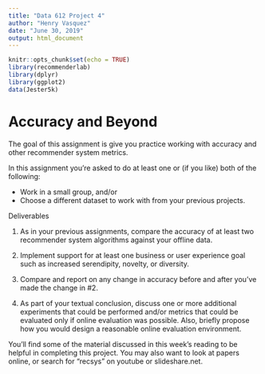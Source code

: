 ---
title: "Data 612 Project 4"
author: "Henry Vasquez"
date: "June 30, 2019"
output: html_document
---

```{r setup, include=FALSE}
knitr::opts_chunk$set(echo = TRUE)
library(recommenderlab)
library(dplyr)
library(ggplot2)
data(Jester5k)
```


# Accuracy and Beyond
The goal of this assignment is give you practice working with accuracy and other recommender system
metrics.

In this assignment you’re asked to do at least one or (if you like) both of the following:

* Work in a small group, and/or
* Choose a different dataset to work with from your previous projects.

Deliverables

1. As in your previous assignments, compare the accuracy of at least two recommender system algorithms against your offline data.

2. Implement support for at least one business or user experience goal such as increased serendipity, novelty, or diversity.

3. Compare and report on any change in accuracy before and after you’ve made the change in #2.

4. As part of your textual conclusion, discuss one or more additional experiments that could be performed and/or metrics that could be evaluated only if online evaluation was possible. Also, briefly propose how you would design a reasonable online evaluation environment.

You’ll find some of the material discussed in this week’s reading to be helpful in completing this project. You may also want to look at papers online, or search for “recsys” on youtube or slideshare.net.


